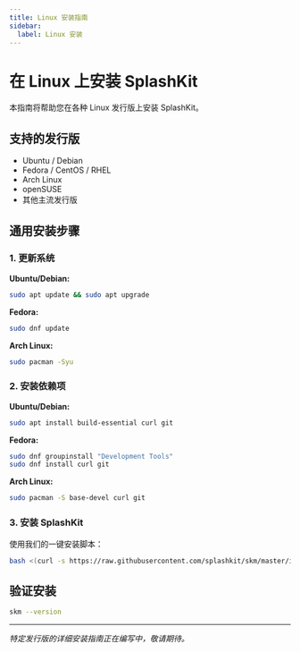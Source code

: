 ```yaml
---
title: Linux 安装指南
sidebar:
  label: Linux 安装
---
```


# 在 Linux 上安装 SplashKit

本指南将帮助您在各种 Linux 发行版上安装 SplashKit。

## 支持的发行版

- Ubuntu / Debian
- Fedora / CentOS / RHEL
- Arch Linux
- openSUSE
- 其他主流发行版

## 通用安装步骤

### 1. 更新系统

**Ubuntu/Debian:**
```bash
sudo apt update && sudo apt upgrade
```

**Fedora:**
```bash
sudo dnf update
```

**Arch Linux:**
```bash
sudo pacman -Syu
```

### 2. 安装依赖项

**Ubuntu/Debian:**
```bash
sudo apt install build-essential curl git
```

**Fedora:**
```bash
sudo dnf groupinstall "Development Tools"
sudo dnf install curl git
```

**Arch Linux:**
```bash
sudo pacman -S base-devel curl git
```

### 3. 安装 SplashKit

使用我们的一键安装脚本：

```bash
bash <(curl -s https://raw.githubusercontent.com/splashkit/skm/master/install-scripts/skm-install.sh)
```

## 验证安装

```bash
skm --version
```

---

*特定发行版的详细安装指南正在编写中，敬请期待。*
